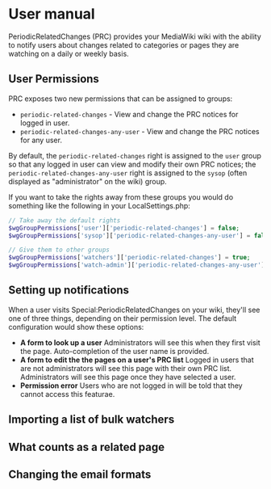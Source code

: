 = User manual =

PeriodicRelatedChanges (PRC) provides your MediaWiki wiki with the ability to notify users about changes related to categories or pages they are watching on a daily or weekly basis.

== User Permissions ==

PRC exposes two new permissions that can be assigned to groups:

* <code>periodic-related-changes</code> - View and change the PRC notices for logged in user.
* <code>periodic-related-changes-any-user</code> - View and change the PRC notices for any user.

By default, the <code>periodic-related-changes</code> right is assigned to the <code>user</code> group so that any logged in user can view and modify their own PRC notices; the <code>periodic-related-changes-any-user</code> right is assigned to the <code>sysop</code> (often displayed as &quot;administrator&quot; on the wiki) group.

If you want to take the rights away from these groups you would do something like the following in your LocalSettings.php:

<source lang="php">// Take away the default rights
$wgGroupPermissions['user']['periodic-related-changes'] = false;
$wgGroupPermissions['sysop']['periodic-related-changes-any-user'] = false;

// Give them to other groups
$wgGroupPermissions['watchers']['periodic-related-changes'] = true;
$wgGroupPermissions['watch-admin']['periodic-related-changes-any-user'] = true;
</source>
== Setting up notifications ==

When a user visits Special:PeriodicRelatedChanges on your wiki, they'll see one of three things, depending on their permission level. The default configuration would show these options:

* '''A form to look up a user''' Administrators will see this when they first visit the page. Auto-completion of the user name is provided.
* '''A form to edit the the pages on a user's PRC list''' Logged in users that are not administrators will see this page with their own PRC list. Administrators will see this page once they have selected a user.
* '''Permission error''' Users who are not logged in will be told that they cannot access this featurae.

== Importing a list of bulk watchers ==

== What counts as a related page ==

== Changing the email formats ==
